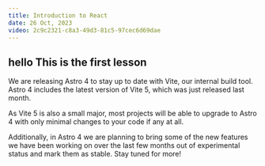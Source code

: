 ```yaml
---
title: Introduction to React
date: 26 Oct, 2023
video: 2c9c2321-c8a3-49d3-81c5-97cec6d69dae
---
```


## hello This is the first lesson

We are releasing Astro 4 to stay up to date with Vite, our internal build tool. Astro 4 includes the latest version of Vite 5, which was just released last month.

As Vite 5 is also a small major, most projects will be able to upgrade to Astro 4 with only minimal changes to your code if any at all.

Additionally, in Astro 4 we are planning to bring some of the new features we have been working on over the last few months out of experimental status and mark them as stable. Stay tuned for more!